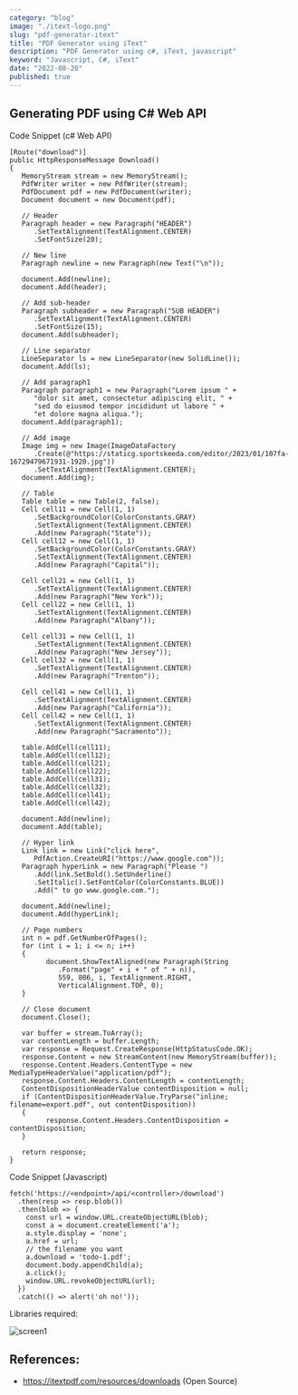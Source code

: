 ```yaml
---
category: "blog"
image: "./itext-logo.png"
slug: "pdf-generator-itext"
title: "PDF Generator using iText"
description: "PDF Generator using c#, iText, javascript"
keyword: "Javascript, C#, iText"
date: "2022-08-20"
published: true
---
```


## Generating PDF using C# Web API

Code Snippet (c# Web API)

```
[Route("download")]
public HttpResponseMessage Download()
{
   MemoryStream stream = new MemoryStream();
   PdfWriter writer = new PdfWriter(stream);
   PdfDocument pdf = new PdfDocument(writer);
   Document document = new Document(pdf);

   // Header
   Paragraph header = new Paragraph("HEADER")
      .SetTextAlignment(TextAlignment.CENTER)
      .SetFontSize(20);

   // New line
   Paragraph newline = new Paragraph(new Text("\n"));

   document.Add(newline);
   document.Add(header);

   // Add sub-header
   Paragraph subheader = new Paragraph("SUB HEADER")
      .SetTextAlignment(TextAlignment.CENTER)
      .SetFontSize(15);
   document.Add(subheader);

   // Line separator
   LineSeparator ls = new LineSeparator(new SolidLine());
   document.Add(ls);

   // Add paragraph1
   Paragraph paragraph1 = new Paragraph("Lorem ipsum " +
      "dolor sit amet, consectetur adipiscing elit, " +
      "sed do eiusmod tempor incididunt ut labore " +
      "et dolore magna aliqua.");
   document.Add(paragraph1);

   // Add image
   Image img = new Image(ImageDataFactory
      .Create(@"https://staticg.sportskeeda.com/editor/2023/01/107fa-16729479671931-1920.jpg"))
      .SetTextAlignment(TextAlignment.CENTER);
   document.Add(img);

   // Table
   Table table = new Table(2, false);
   Cell cell11 = new Cell(1, 1)
      .SetBackgroundColor(ColorConstants.GRAY)
      .SetTextAlignment(TextAlignment.CENTER)
      .Add(new Paragraph("State"));
   Cell cell12 = new Cell(1, 1)
      .SetBackgroundColor(ColorConstants.GRAY)
      .SetTextAlignment(TextAlignment.CENTER)
      .Add(new Paragraph("Capital"));

   Cell cell21 = new Cell(1, 1)
      .SetTextAlignment(TextAlignment.CENTER)
      .Add(new Paragraph("New York"));
   Cell cell22 = new Cell(1, 1)
      .SetTextAlignment(TextAlignment.CENTER)
      .Add(new Paragraph("Albany"));

   Cell cell31 = new Cell(1, 1)
      .SetTextAlignment(TextAlignment.CENTER)
      .Add(new Paragraph("New Jersey"));
   Cell cell32 = new Cell(1, 1)
      .SetTextAlignment(TextAlignment.CENTER)
      .Add(new Paragraph("Trenton"));

   Cell cell41 = new Cell(1, 1)
      .SetTextAlignment(TextAlignment.CENTER)
      .Add(new Paragraph("California"));
   Cell cell42 = new Cell(1, 1)
      .SetTextAlignment(TextAlignment.CENTER)
      .Add(new Paragraph("Sacramento"));

   table.AddCell(cell11);
   table.AddCell(cell12);
   table.AddCell(cell21);
   table.AddCell(cell22);
   table.AddCell(cell31);
   table.AddCell(cell32);
   table.AddCell(cell41);
   table.AddCell(cell42);

   document.Add(newline);
   document.Add(table);

   // Hyper link
   Link link = new Link("click here",
      PdfAction.CreateURI("https://www.google.com"));
   Paragraph hyperLink = new Paragraph("Please ")
      .Add(link.SetBold().SetUnderline()
      .SetItalic().SetFontColor(ColorConstants.BLUE))
      .Add(" to go www.google.com.");

   document.Add(newline);
   document.Add(hyperLink);

   // Page numbers
   int n = pdf.GetNumberOfPages();
   for (int i = 1; i <= n; i++)
   {
         document.ShowTextAligned(new Paragraph(String
            .Format("page" + i + " of " + n)),
            559, 806, i, TextAlignment.RIGHT,
            VerticalAlignment.TOP, 0);
   }

   // Close document
   document.Close();

   var buffer = stream.ToArray();
   var contentLength = buffer.Length;
   var response = Request.CreateResponse(HttpStatusCode.OK);
   response.Content = new StreamContent(new MemoryStream(buffer));
   response.Content.Headers.ContentType = new MediaTypeHeaderValue("application/pdf");
   response.Content.Headers.ContentLength = contentLength;
   ContentDispositionHeaderValue contentDisposition = null;
   if (ContentDispositionHeaderValue.TryParse("inline; filename=export.pdf", out contentDisposition))
   {
         response.Content.Headers.ContentDisposition = contentDisposition;
   }

   return response;
}
```

Code Snippet (Javascript)

```
fetch('https://<endpoint>/api/<controller>/download')
  .then(resp => resp.blob())
  .then(blob => {
    const url = window.URL.createObjectURL(blob);
    const a = document.createElement('a');
    a.style.display = 'none';
    a.href = url;
    // the filename you want
    a.download = 'todo-1.pdf';
    document.body.appendChild(a);
    a.click();
    window.URL.revokeObjectURL(url);
  })
  .catch(() => alert('oh no!'));
```

Libraries required: 

![screen1](./lib.png)

## References:

- https://itextpdf.com/resources/downloads (Open Source)